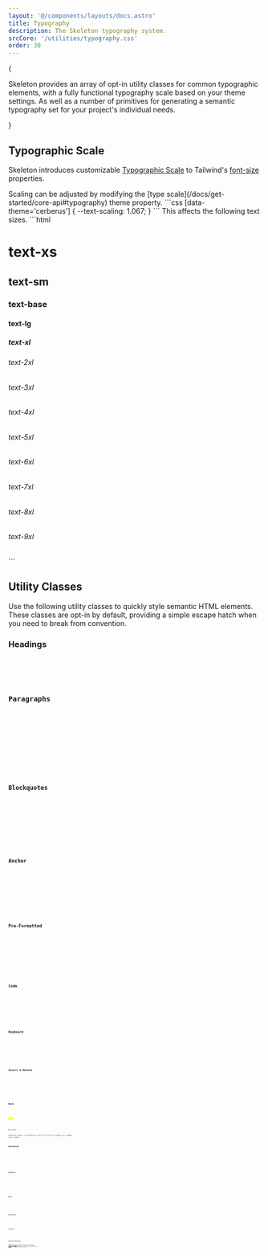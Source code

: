 ```yaml
---
layout: '@/components/layouts/docs.astro'
title: Typography
description: The Skeleton typography system.
srcCore: '/utilities/typography.css'
order: 30
---
```






{

<p class="text-xl">
	Skeleton provides an array of opt-in utility classes for common typographic elements, with a fully functional typography scale based on
	your theme settings. As well as a number of primitives for generating a semantic typography set for your project's individual needs.
</p>

}

## Typographic Scale

Skeleton introduces customizable [Typographic Scale](https://designcode.io/typographic-scales) to Tailwind's [font-size](https://tailwindcss.com/docs/font-size) properties.

<Preview client:load>
	<Fragment slot="preview">
		<ExampleTypescale client:visible />
	</Fragment>
	<Fragment slot="code">
		<div class="space-y-4">
			Scaling can be adjusted by modifying the [type scale](/docs/get-started/core-api#typography) theme property.
			```css
			[data-theme='cerberus'] {
				--text-scaling: 1.067;
			}
			```
			This affects the following text sizes.
			```html
			<h1 class="text-xs">text-xs</h1>
			<h2 class="text-sm">text-sm</h2>
			<h3 class="text-base">text-base</h3>
			<h4 class="text-lg">text-lg</h4>
			<h5 class="text-xl">text-xl</h5>
			<h6 class="text2-2xl">text-2xl</h6>
			<h6 class="text3-3xl">text-3xl</h6>
			<h6 class="text4-4xl">text-4xl</h6>
			<h6 class="text5-5xl">text-5xl</h6>
			<h6 class="text6-6xl">text-6xl</h6>
			<h6 class="text7-7xl">text-7xl</h6>
			<h6 class="text8-8xl">text-8xl</h6>
			<h6 class="text9-9xl">text-9xl</h6>
			```
		</div>
	</Fragment>
</Preview>

## Utility Classes

Use the following utility classes to quickly style semantic HTML elements. These classes are opt-in by default, providing a simple escape hatch when you need to break from convention.

### Headings

<Preview client:load>
	<Fragment slot="preview">
		<Headings />
	</Fragment>
	<Fragment slot="code">
		<Code code={HeadingsRaw} lang="astro" />
	</Fragment>
</Preview>

### Paragraphs

<Preview client:load>
	<Fragment slot="preview">
		<Paragraphs />
	</Fragment>
	<Fragment slot="code">
		<Code code={ParagraphsRaw} lang="astro" />
	</Fragment>
</Preview>

### Blockquotes

<Preview client:load>
	<Fragment slot="preview">
		<Blockquotes />
	</Fragment>
	<Fragment slot="code">
		<Code code={BlockquotesRaw} lang="astro" />
	</Fragment>
</Preview>

### Anchor

<Preview client:load>
	<Fragment slot="preview">
		<Anchors />
	</Fragment>
	<Fragment slot="code">
		<Code code={AnchorsRaw} lang="astro" />
	</Fragment>
</Preview>

### Pre-Formatted

<Preview client:load>
	<Fragment slot="preview">
		<Pre />
	</Fragment>
	<Fragment slot="code">
		<Code code={PreRaw} lang="astro" />
	</Fragment>
</Preview>

### Code

<Preview client:load>
	<Fragment slot="preview">
		<CodeTag />
	</Fragment>
	<Fragment slot="code">
		<Code code={CodeTagRaw} lang="astro" />
	</Fragment>
</Preview>

### Keyboard

<Preview client:load>
	<Fragment slot="preview">
		<Keyboard />
	</Fragment>
	<Fragment slot="code">
		<Code code={KeyboardRaw} lang="astro" />
	</Fragment>
</Preview>

### Insert & Delete

<Preview client:load>
	<Fragment slot="preview">
		<InsDel />
	</Fragment>
	<Fragment slot="code">
		<Code code={InsDelRaw} lang="astro" />
	</Fragment>
</Preview>

### Mark

<Preview client:load>
	<Fragment slot="preview">
		<Mark />
	</Fragment>
	<Fragment slot="code">
		<Code code={MarkRaw} lang="astro" />
	</Fragment>
</Preview>
## Lists

Skeleton defers to Tailwind's built-in utility classes for common list styles.

### Unordered

<Preview client:load>
	<Fragment slot="preview">
		<ListUnordered />
	</Fragment>
	<Fragment slot="code">
		<Code code={ListUnorderedRaw} lang="astro" />
	</Fragment>
</Preview>

### Ordered

<Preview client:load>
	<Fragment slot="preview">
		<ListOrdered />
	</Fragment>
	<Fragment slot="code">
		<Code code={ListOrderedRaw} lang="astro" />
	</Fragment>
</Preview>

### Basic

<Preview client:load>
	<Fragment slot="preview">
		<ListBasic />
	</Fragment>
	<Fragment slot="code">
		<Code code={ListBasicRaw} lang="astro" />
	</Fragment>
</Preview>

### Description

<Preview client:load>
	<Fragment slot="preview">
		<ListDesc />
	</Fragment>
	<Fragment slot="code">
		<Code code={ListDescRaw} lang="astro" />
	</Fragment>
</Preview>

### Navigation

<Preview client:load>
	<Fragment slot="preview">
		<ListNav />
	</Fragment>
	<Fragment slot="code">
		<Code code={ListNavRaw} lang="astro" />
	</Fragment>
</Preview>

## Semantic Typography

When working with your designers, they may craft a semantic typography set for your project. To handle this, we recommend implementing [custom presets](/docs/design/presets#custom-presets) that mix CSS primitives with semantic HTML elements to replicate all desired styles. Feel free to use the boilerplate below, adding each style to your global stylesheet.

<Preview client:load>
	<Fragment slot="preview">
		<ExampleSemantic client:visible />
	</Fragment>
	<Fragment slot="code">
		<Code code={ExampleSemanticRaw} lang="svelte" />
	</Fragment>
</Preview>
